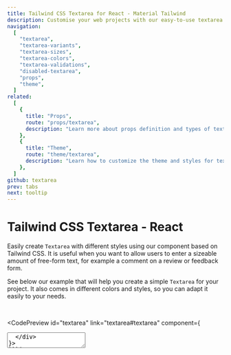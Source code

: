 ```yaml
---
title: Tailwind CSS Textarea for React - Material Tailwind
description: Customise your web projects with our easy-to-use textarea component for Tailwind CSS and React using Material Design guidelines.
navigation:
  [
    "textarea",
    "textarea-variants",
    "textarea-sizes",
    "textarea-colors",
    "textarea-validations",
    "disabled-textarea",
    "props",
    "theme",
  ]
related:
  [
    {
      title: "Props",
      route: "props/textarea",
      description: "Learn more about props definition and types of textarea component.",
    },
    {
      title: "Theme",
      route: "theme/textarea",
      description: "Learn how to customize the theme and styles for textarea component.",
    },
  ]
github: textarea
prev: tabs
next: tooltip
---
```


# Tailwind CSS Textarea - React

Easily create <Code>Textarea</Code> with different styles using our component based on Tailwind CSS. It is useful when you want to allow users to enter a sizeable amount of free-form text, for example a comment on a review or feedback form.

See below our example that will help you create a simple <Code>Textarea</Code> for your project. It also comes in different colors and styles, so you can adapt it easily to your needs.

<br />

<CodePreview id="textarea" link="textarea#textarea" component={
  <div className="w-96">
    <Textarea label="Message" />
  </div>
}>
```jsx
import { Textarea } from "@material-tailwind/react";

export default function Example() {
  return (
    <div className="w-96">
      <Textarea label="Message" />
    </div>
  );
}
```
</CodePreview>

---

## Textarea Variants

The <Code>Textarea</Code> component comes with 3 different variants that you can change it using the <Code>variant</Code> prop.

<CodePreview id="textarea-variants" link="textarea#textarea-variants" component={
  <div className="flex w-full items-end gap-4">
    <Textarea variant="outlined" label="Outlined" />
    <Textarea variant="standard" label="Standard" />
    <Textarea variant="static" label="Static" placeholder="Static" />
  </div>
}>
```jsx
import { Textarea } from "@material-tailwind/react";

export default function Variants() {
  return (
    <div className="flex w-full items-end gap-4">
      <Textarea variant="outlined" label="Outlined" />
      <Textarea variant="standard" label="Standard" />
      <Textarea variant="static" label="Static" placeholder="Static" />
    </div>
  );
}
```
</CodePreview>

---

## Textarea Sizes

The <Code>Textarea</Code> component comes with 2 different sizes that you can change it using the <Code>size</Code> prop.

<CodePreview id="textarea-sizes" link="textarea#textarea-sizes" component={
  <div className="flex w-full items-end gap-4">
    <Textarea size="md" label="Textarea Medium" />
    <Textarea size="lg" label="Textarea Large" />
  </div>
}>
```jsx
import { Textarea } from "@material-tailwind/react";

export default function Sizes() {
  return (
    <div className="flex w-full items-end gap-4">
      <Textarea size="md" label="Textarea Medium" />
      <Textarea size="lg" label="Textarea Large" />
    </div>
  );
}
```
</CodePreview>

---

## Textarea Colors

The <Code>Textarea</Code> component comes with 19 different colors that you can change it using the <Code>color</Code> prop, below there are some examples of the colors but you can check all of the them [here.](#props)

<CodePreview id="textarea-colors" link="textarea#textarea-colors" component={
  <div className="flex w-96 flex-col gap-4">
    <Textarea color="blue" label="Textarea Blue" />
    <Textarea color="purple" label="Textarea Purple" />
    <Textarea color="indigo" label="Textarea Indigo" />
    <Textarea color="teal" label="Textarea Teal" />
  </div>
}>
```jsx
import { Textarea } from "@material-tailwind/react";

export default function Colors() {
  return (
    <div className="flex w-96 flex-col gap-4">
      <Textarea color="blue" label="Textarea Blue" />
      <Textarea color="purple" label="Textarea Purple" />
      <Textarea color="indigo" label="Textarea Indigo" />
      <Textarea color="teal" label="Textarea Teal" />
    </div>
  );
}
```
</CodePreview>

---

## Textarea Validations

The <Code>Textarea</Code> component comes with error and success states for performing validations.

<CodePreview id="textarea-validations" link="textarea#textarea-validations" component={
  <div className="flex w-full items-end gap-4">
    <Textarea label="Textarea Error" error />
    <Textarea label="Textarea Success" success />
  </div>
}>
```jsx
import { Textarea } from "@material-tailwind/react";

export default function Validations() {
  return (
    <div className="flex w-full items-end gap-4">
      <Textarea label="Textarea Error" error />
      <Textarea label="Textarea Success" success />
    </div>
  );
}
```
</CodePreview>

---

## Disabled Textarea

A <Code>Textarea</Code> could be disabled as well, it will help you to prevent user interactions like click or focus over the <Code>Textarea</Code> component.

<CodePreview id="disabled-textarea" link="textarea#disabled-textarea" component={
  <div className="w-96">
    <Textarea label="Disabled" disabled />
  </div>
}>
```jsx
import { Textarea } from "@material-tailwind/react";

export default function Example() {
  return (
    <div className="w-96">
      <Textarea label="Disabled" disabled />
    </div>
  );
}
```
</CodePreview>

<span id="props" className="scroll-mt-48" />
<span id="theme" className="scroll-mt-48" />

